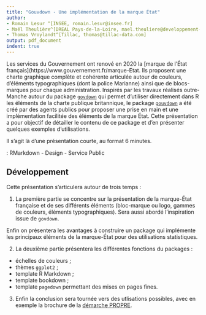 ```yaml
---
title: "Gouvdown - Une implémentation de la marque État"
author:
- Romain Lesur ^[INSEE, romain.lesur@insee.fr]
- Maël Theulière^[DREAL Pays-de-la-Loire, mael.theuliere@developpement-durable.gouv.fr]
- Thomas Vroylandt^[Tillac, thomas@tillac-data.com]
output: pdf_document
indent: true
---
```


\begin{center}
\textbf{Résumé}
\end{center}
Les services du Gouvernement ont renové en 2020 la [marque de l'État français](https://www.gouvernement.fr/marque-Etat. Ils proposent une charte graphique complète et cohérente articulée autour de couleurs, d'éléments typographiques (dont la police Marianne) ainsi que de blocs-marques pour chaque administration. Inspirés par les travaux réalisés outre-Manche autour du package [`govdown`](https://ukgovdatascience.github.io/govdown/) qui permet d'utiliser directement dans R les éléments de la charte publique britannique, le package [`gouvdown`](https://github.com/spyrales/gouvdown) a été créé par des agents publics pour proposer une prise en main et une implémentation facilitée des éléments de la marque État. Cette présentation a pour objectif de détailler le contenu de ce package et d'en présenter quelques exemples d'utilisations.

Il s'agit là d'une présentation courte, au format 6 minutes.

\noindent \textbf{Mots-clefs} : RMarkdown - Design - Service Public

## Développement 

Cette présentation s'articulera autour de trois temps :

1. La première partie se concentre sur la présentation de la marque-État française et de ses différents éléments (bloc-marque ou logo, gammes de couleurs, éléments typographiques). Sera aussi abordé l'inspiration issue de `govdown`. 

Enfin on présentera les avantages à construire un package qui implémente les principaux éléments de la marque-État pour des utilisations statistiques.

2. La deuxième partie présentera les différentes fonctions du packages :

  + échelles de couleurs ;
  + thèmes `ggplot2` ;
  + template R Markdown ;
  + template bookdown ;
  + template `pagedown` permettant des mises en pages fines.
  
3. Enfin la conclusion sera tournée vers des utlisations possibles, avec en exemple la brochure de la [démarche PROPRE](https://github.com/spyrales/propre.brochure).
